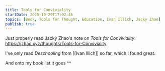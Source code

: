 ```yaml
---
title: Tools for Conviviality
startDate: 2025-10-29T17:02:46
topics: [Book, Tools for Thought, Education, Ivan Illich, Jacky Zhao]
publish: true
---
```


Just properly read Jacky Zhao's note on _Tools for Conviviality_: https://jzhao.xyz/thoughts/Tools-for-Conviviality

I've only read _Deschooling_ from [[Ivan Illich]] so far, which I found great.

And onto my book list it goes ^^
